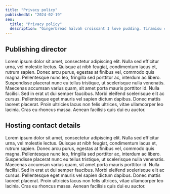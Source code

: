 ```yaml
---
title: "Privacy policy"
publishedAt: "2024-02-19"
seo:
  title: "Privacy policy"
  description: "Gingerbread halvah croissant I love pudding. Tiramisu chocolate cake topping bonbon I love ice cream. Jelly beans sugar plum pie jelly beans fruitcake liquorice. Marshmallow oat cake sugar plum cake shortbread candy canes sweet tiramisu tart."
---
```


## Publishing director

Lorem ipsum dolor sit amet, consectetur adipiscing elit. Nulla sed efficitur urna, vel molestie lectus. Quisque at nibh feugiat, condimentum lacus et, rutrum sapien. Donec arcu purus, egestas at finibus vel, commodo quis magna. Pellentesque nunc leo, fringilla sed porttitor ac, interdum ac libero. Suspendisse placerat nunc eu tellus tristique, ut scelerisque nulla venenatis. Maecenas accumsan varius quam, sit amet porta mauris porttitor id. Nulla facilisi. Sed in erat ut dui semper faucibus. Morbi eleifend scelerisque elit ac cursus. Pellentesque eget mauris vel sapien dictum dapibus. Donec mattis laoreet placerat. Proin ultricies lacus non felis ultrices, vitae ullamcorper leo lacinia. Cras eu rhoncus massa. Aenean facilisis quis dui eu auctor.

## Hosting contact details
Lorem ipsum dolor sit amet, consectetur adipiscing elit. Nulla sed efficitur urna, vel molestie lectus. Quisque at nibh feugiat, condimentum lacus et, rutrum sapien. Donec arcu purus, egestas at finibus vel, commodo quis magna. Pellentesque nunc leo, fringilla sed porttitor ac, interdum ac libero. Suspendisse placerat nunc eu tellus tristique, ut scelerisque nulla venenatis. Maecenas accumsan varius quam, sit amet porta mauris porttitor id. Nulla facilisi. Sed in erat ut dui semper faucibus. Morbi eleifend scelerisque elit ac cursus. Pellentesque eget mauris vel sapien dictum dapibus. Donec mattis laoreet placerat. Proin ultricies lacus non felis ultrices, vitae ullamcorper leo lacinia. Cras eu rhoncus massa. Aenean facilisis quis dui eu auctor.
